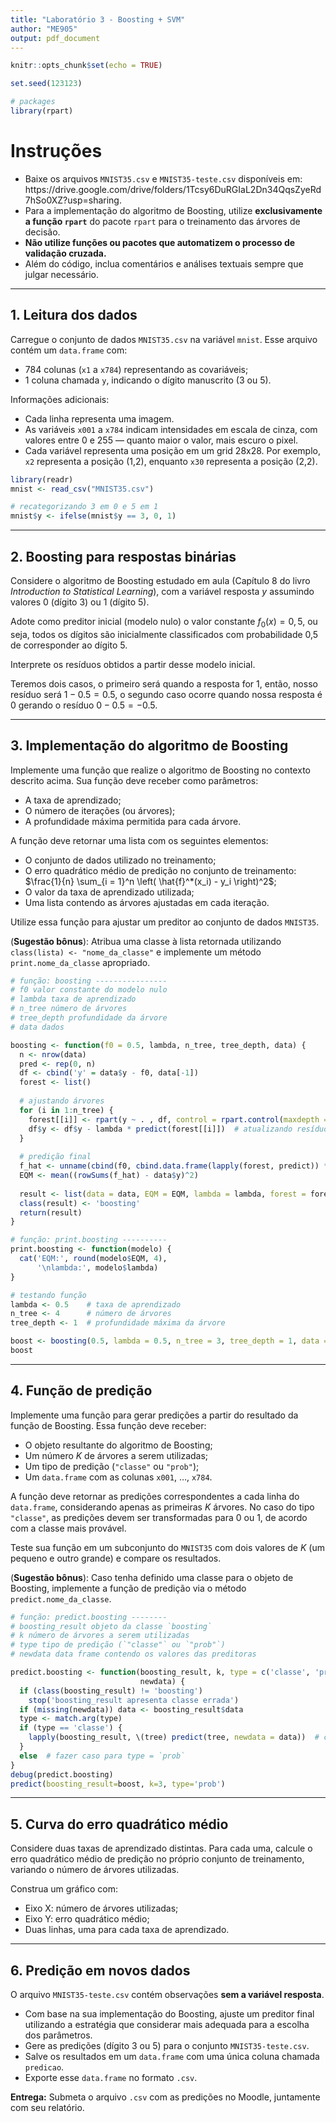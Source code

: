 ```yaml
---
title: "Laboratório 3 - Boosting + SVM"
author: "ME905"
output: pdf_document
---
```


```r
knitr::opts_chunk$set(echo = TRUE)

set.seed(123123)

# packages
library(rpart)
```

# Instruções

- Baixe os arquivos `MNIST35.csv` e `MNIST35-teste.csv` disponíveis em: https://drive.google.com/drive/folders/1Tcsy6DuRGIaL2Dn34QqsZyeRd7hSo0XZ?usp=sharing.
- Para a implementação do algoritmo de Boosting, utilize **exclusivamente a função `rpart`** do pacote `rpart` para o treinamento das árvores de decisão.
- **Não utilize funções ou pacotes que automatizem o processo de validação cruzada.**
- Além do código, inclua comentários e análises textuais sempre que julgar necessário.

---

## 1. Leitura dos dados

Carregue o conjunto de dados `MNIST35.csv` na variável `mnist`. Esse arquivo contém um `data.frame` com:

- 784 colunas (`x1` a `x784`) representando as covariáveis;
- 1 coluna chamada `y`, indicando o dígito manuscrito (3 ou 5).

Informações adicionais:

- Cada linha representa uma imagem.
- As variáveis `x001` a `x784` indicam intensidades em escala de cinza, com valores entre 0 e 255 — quanto maior o valor, mais escuro o pixel.
- Cada variável representa uma posição em um grid 28x28. Por exemplo, `x2` representa a posição (1,2), enquanto `x30` representa a posição (2,2).

```r
library(readr)
mnist <- read_csv("MNIST35.csv")

# recategorizando 3 em 0 e 5 em 1
mnist$y <- ifelse(mnist$y == 3, 0, 1)
```

---

## 2. Boosting para respostas binárias

Considere o algoritmo de Boosting estudado em aula (Capítulo 8 do livro *Introduction to Statistical Learning*), com a variável resposta $y$ assumindo valores 0 (dígito 3) ou 1 (dígito 5).

Adote como preditor inicial (modelo nulo) o valor constante $f_0(x) = 0{,}5$, ou seja, todos os dígitos são inicialmente classificados com probabilidade 0,5 de corresponder ao dígito 5.

Interprete os resíduos obtidos a partir desse modelo inicial.

Teremos dois casos, o primeiro será quando a resposta for $1$, então, nosso resíduo será $1 - 0.5 = 0.5$, o segundo caso ocorre quando nossa resposta é $0$ gerando o resíduo $0 - 0.5 = -0.5$.

---

## 3. Implementação do algoritmo de Boosting

Implemente uma função que realize o algoritmo de Boosting no contexto descrito acima. Sua função deve receber como parâmetros:

- A taxa de aprendizado;
- O número de iterações (ou árvores);
- A profundidade máxima permitida para cada árvore.

A função deve retornar uma lista com os seguintes elementos:

- O conjunto de dados utilizado no treinamento;
- O erro quadrático médio de predição no conjunto de treinamento:  
  $\frac{1}{n} \sum_{i = 1}^n \left( \hat{f}^*(x_i) - y_i \right)^2$;
- O valor da taxa de aprendizado utilizada;
- Uma lista contendo as árvores ajustadas em cada iteração.

Utilize essa função para ajustar um preditor ao conjunto de dados `MNIST35`.

(**Sugestão bônus**): Atribua uma classe à lista retornada utilizando `class(lista) <- "nome_da_classe"` e implemente um método `print.nome_da_classe` apropriado.

```r
# função: boosting ----------------
# f0 valor constante do modelo nulo
# lambda taxa de aprendizado
# n_tree número de árvores
# tree_depth profundidade da árvore
# data dados

boosting <- function(f0 = 0.5, lambda, n_tree, tree_depth, data) {
  n <- nrow(data)
  pred <- rep(0, n)
  df <- cbind('y' = data$y - f0, data[-1])
  forest <- list()
  
  # ajustando árvores
  for (i in 1:n_tree) {
    forest[[i]] <- rpart(y ~ . , df, control = rpart.control(maxdepth = tree_depth))
    df$y <- df$y - lambda * predict(forest[[i]])  # atualizando resíduo
  }
  
  # predição final
  f_hat <- unname(cbind(f0, cbind.data.frame(lapply(forest, predict)) * lambda))
  EQM <- mean((rowSums(f_hat) - data$y)^2)
  
  result <- list(data = data, EQM = EQM, lambda = lambda, forest = forest)
  class(result) <- 'boosting'
  return(result)
}

# função: print.boosting ----------
print.boosting <- function(modelo) {
  cat('EQM:', round(modelo$EQM, 4),
      '\nlambda:', modelo$lambda)
}
```

```r
# testando função
lambda <- 0.5    # taxa de aprendizado
n_tree <- 4      # número de árvores
tree_depth <- 1  # profundidade máxima da árvore

boost <- boosting(0.5, lambda = 0.5, n_tree = 3, tree_depth = 1, data = mnist)
boost
```


---

## 4. Função de predição

Implemente uma função para gerar predições a partir do resultado da função de Boosting. Essa função deve receber:

- O objeto resultante do algoritmo de Boosting;
- Um número $K$ de árvores a serem utilizadas;
- Um tipo de predição (`"classe"` ou `"prob"`);
- Um `data.frame` com as colunas `x001`, ..., `x784`.

A função deve retornar as predições correspondentes a cada linha do `data.frame`, considerando apenas as primeiras $K$ árvores. No caso do tipo `"classe"`, as predições devem ser transformadas para 0 ou 1, de acordo com a classe mais provável.

Teste sua função em um subconjunto do `MNIST35` com dois valores de $K$ (um pequeno e outro grande) e compare os resultados.

(**Sugestão bônus**): Caso tenha definido uma classe para o objeto de Boosting, implemente a função de predição via o método `predict.nome_da_classe`.

```r
# função: predict.boosting --------
# boosting_result objeto da classe `boosting`
# k número de árvores a serem utilizadas
# type tipo de predição (`"classe"` ou `"prob"`)
# newdata data frame contendo os valores das preditoras

predict.boosting <- function(boosting_result, k, type = c('classe', 'prob'),
                             newdata) {
  if (class(boosting_result) != 'boosting')
    stop('boosting_result apresenta classe errada')
  if (missing(newdata)) data <- boosting_result$data
  type <- match.arg(type)
  if (type == 'classe') {
    lapply(boosting_result, \(tree) predict(tree, newdata = data))  # continuar aqui
  }
  else  # fazer caso para type = `prob`
}
debug(predict.boosting)
predict(boosting_result=boost, k=3, type='prob')
```


---

## 5. Curva do erro quadrático médio

Considere duas taxas de aprendizado distintas. Para cada uma, calcule o erro quadrático médio de predição no próprio conjunto de treinamento, variando o número de árvores utilizadas. 

Construa um gráfico com:

- Eixo X: número de árvores utilizadas;
- Eixo Y: erro quadrático médio;
- Duas linhas, uma para cada taxa de aprendizado.

---

## 6. Predição em novos dados

O arquivo `MNIST35-teste.csv` contém observações **sem a variável resposta**.

- Com base na sua implementação do Boosting, ajuste um preditor final utilizando a estratégia que considerar mais adequada para a escolha dos parâmetros.
- Gere as predições (dígito 3 ou 5) para o conjunto `MNIST35-teste.csv`.
- Salve os resultados em um `data.frame` com uma única coluna chamada `predicao`.
- Exporte esse `data.frame` no formato `.csv`.

**Entrega:** Submeta o arquivo `.csv` com as predições no Moodle, juntamente com seu relatório.
